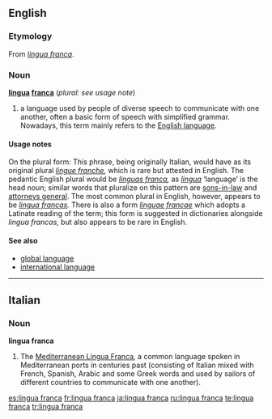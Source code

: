{{see|lingua Franca}}
==English==

===Etymology===
From {{It.}} ''[[#Italian|lingua franca]]''.

===Noun===
{{wikipedia}}
'''[[lingua]] [[franca]]''' (''plural: see usage note'')
#a language used by people of diverse speech to communicate with one another, often a basic form of speech with simplified grammar. Nowadays, this term mainly refers to the [[English language]].

====Usage notes====
On the plural form:  This phrase, being originally Italian, would have as its original plural ''[[lingue franche]],'' which is rare but attested in English. The pedantic English plural would be ''[[linguas franca]],'' as ''[[lingua]]'' ‘language’ is the head noun; similar words that pluralize on this pattern are [[son-in-law|sons-in-law]] and [[attorney general|attorneys general]].  The most common plural in English, however, appears to be ''[[lingua francas]].'' There is also a form ''[[linguae francae]]'' which adopts a Latinate reading of the term; this form is suggested in dictionaries alongside ''lingua francas,'' but also appears to be rare in English.

====See also====
*[[global language]]
*[[international language]]

----
==Italian==
===Noun===
'''lingua franca'''
# The [[:w:Mediterranean Lingua Franca|Mediterranean Lingua Franca]], a common language spoken in Mediterranean ports in centuries past (consisting of Italian mixed with French, Spanish, Arabic and some Greek words and used by sailors of different countries to communicate with one another).


[[es:lingua franca]]
[[fr:lingua franca]]
[[ja:lingua franca]]
[[ru:lingua franca]]
[[te:lingua franca]]
[[tr:lingua franca]]